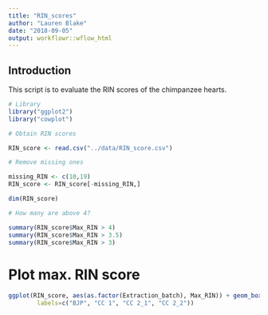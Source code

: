```yaml
---
title: "RIN_scores"
author: "Lauren Blake"
date: "2018-09-05"
output: workflowr::wflow_html
---
```


## Introduction

This script is to evaluate the RIN scores of the chimpanzee hearts.

```r
# Library
library("ggplot2")
library("cowplot")

# Obtain RIN scores

RIN_score <- read.csv("../data/RIN_score.csv")

# Remove missing ones

missing_RIN <- c(10,19)
RIN_score <- RIN_score[-missing_RIN,]

dim(RIN_score)

# How many are above 4?

summary(RIN_score$Max_RIN > 4)
summary(RIN_score$Max_RIN > 3.5)
summary(RIN_score$Max_RIN > 3)
```

# Plot max. RIN score

```r
ggplot(RIN_score, aes(as.factor(Extraction_batch), Max_RIN)) + geom_boxplot(outlier.size = -1) + geom_jitter(width = 0.2) +  xlab("Extraction batch") + ylab("Max. RIN") + scale_x_discrete(breaks=c("1","2","3", "4"),
        labels=c("BJP", "CC 1", "CC 2_1", "CC 2_2"))
```

